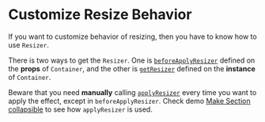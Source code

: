 # Customize Resize Behavior

If you want to customize behavior of resizing, then you have to know how to use `Resizer`.

There is two ways to get the `Resizer`. One is [`beforeApplyResizer`](/core/api/resizer#beforeapplyresizer) defined on the **props** of `Container`, and the other is [`getResizer`](#getresizer) defined on the **instance** of `Container`.

Beware that you need **manually** calling [`applyResizer`](/core/api/resizer#applyresizer) every time you want to apply the effect, except in `beforeApplyResizer`. Check demo [Make Section collapsible](https://codesandbox.io/s/make-section-collapsible-vv5z9g?file=/src/index.tsx) to see how `applyResizer` is used.
